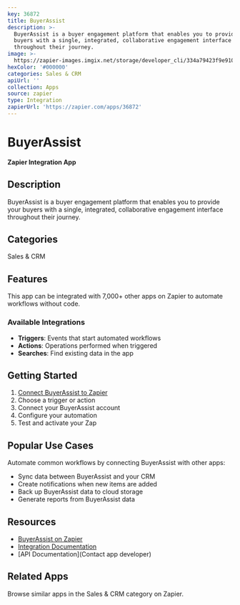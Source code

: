 ```yaml
---
key: 36872
title: BuyerAssist
description: >-
  BuyerAssist is a buyer engagement platform that enables you to provide your
  buyers with a single, integrated, collaborative engagement interface
  throughout their journey.
image: >-
  https://zapier-images.imgix.net/storage/developer_cli/334a79423f9e910f4cf10dd183f26e52_2.png?auto=format%2Ccompress&ixlib=python-3.0.0&q=50
hexColor: '#000000'
categories: Sales & CRM
apiUrl: ''
collection: Apps
source: zapier
type: Integration
zapierUrl: 'https://zapier.com/apps/36872'
---
```

# BuyerAssist

**Zapier Integration App**

## Description

BuyerAssist is a buyer engagement platform that enables you to provide your buyers with a single, integrated, collaborative engagement interface throughout their journey.

## Categories

Sales & CRM

## Features

This app can be integrated with 7,000+ other apps on Zapier to automate workflows without code.

### Available Integrations

- **Triggers**: Events that start automated workflows
- **Actions**: Operations performed when triggered
- **Searches**: Find existing data in the app

## Getting Started

1. [Connect BuyerAssist to Zapier](https://zapier.com/apps/36872)
2. Choose a trigger or action
3. Connect your BuyerAssist account
4. Configure your automation
5. Test and activate your Zap

## Popular Use Cases

Automate common workflows by connecting BuyerAssist with other apps:

- Sync data between BuyerAssist and your CRM
- Create notifications when new items are added
- Back up BuyerAssist data to cloud storage
- Generate reports from BuyerAssist data

## Resources

- [BuyerAssist on Zapier](https://zapier.com/apps/36872)
- [Integration Documentation](https://zapier.com/apps/36872/integrations)
- [API Documentation](Contact app developer)

## Related Apps

Browse similar apps in the Sales & CRM category on Zapier.
